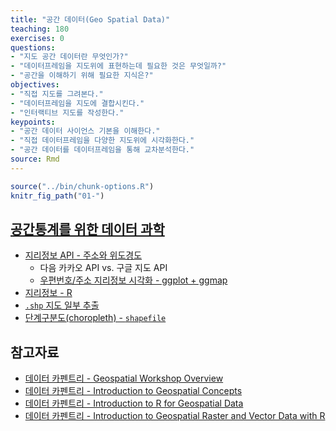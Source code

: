 ```yaml
---
title: "공간 데이터(Geo Spatial Data)"
teaching: 180
exercises: 0
questions:
- "지도 공간 데이터란 무엇인가?"
- "데이터프레임을 지도위에 표현하는데 필요한 것은 무엇일까?"
- "공간을 이해하기 위해 필요한 지식은?"
objectives:
- "직접 지도를 그려본다."
- "데이터프레임을 지도에 결합시킨다."
- "인터랙티브 지도를 작성한다."
keypoints:
- "공간 데이터 사이언스 기본을 이해한다."
- "직접 데이터프레임을 다양한 지도위에 시각화한다."
- "공간 데이터를 데이터프레임을 통해 교차분석한다."
source: Rmd
---
```


```r
source("../bin/chunk-options.R")
knitr_fig_path("01-")
```

## [공간통계를 위한 데이터 과학](https://statkclee.github.io/spatial/)

- [지리정보 API - 주소와 위도경도](https://statkclee.github.io/spatial/geo-info-lonlat.html)
    - 다음 카카오 API vs. 구글 지도 API
    - [우편번호/주소 지리정보 시각화 - ggplot + ggmap](https://statkclee.github.io/spatial/geo-info-postcode.html)
- [지리정보 - R](https://statkclee.github.io/spatial/geo-spatial-r.html)
- [`.shp` 지도 일부 추출](https://statkclee.github.io/spatial/geo-info-shapefile.html)
- [단계구분도(choropleth) - `shapefile`](https://statkclee.github.io/spatial/geo-info-choropleth.html)


## 참고자료 {#geospatial-reference}

- [데이터 카펜트리 - Geospatial Workshop Overview](https://datacarpentry.org/geospatial-workshop/)
- [데이터 카펜트리 - Introduction to Geospatial Concepts](https://datacarpentry.org/organization-geospatial/)
- [데이터 카펜트리 - Introduction to R for Geospatial Data](https://datacarpentry.org/r-intro-geospatial/)
- [데이터 카펜트리 - Introduction to Geospatial Raster and Vector Data with R](https://datacarpentry.org/r-raster-vector-geospatial/)


